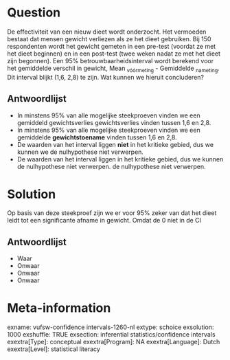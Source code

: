 Question
========
De effectiviteit van een nieuw dieet wordt onderzocht. Het vermoeden bestaat dat mensen gewicht verliezen als ze het dieet gebruiken. Bij 150 respondenten wordt het gewicht gemeten in een pre-test (voordat ze met het dieet beginnen) en in een post-test (twee weken nadat ze met het dieet zijn begonnen). Een 95% betrouwbaarheidsinterval wordt berekend voor het gemiddelde verschil in gewicht, Mean <sub>vóórmeting</sub> - Gemiddelde <sub>nameting</sub>. Dit interval blijkt (1,6, 2,8) te zijn. Wat kunnen we hieruit concluderen?

Antwoordlijst
----------
* In minstens 95% van alle mogelijke steekproeven vinden we een gemiddeld gewichtsverlies gewichtsverlies vinden tussen 1,6 en 2,8.
* In minstens 95% van alle mogelijke steekproeven vinden we een gemiddelde **gewichtstoename** vinden tussen 1,6 en 2,8.
* De waarden van het interval liggen **niet** in het kritieke gebied, dus we kunnen we de nulhypothese niet verwerpen.
* De waarden van het interval liggen in het kritieke gebied, dus we kunnen de nulhypothese niet verwerpen. de nulhypothese niet verwerpen.

Solution
========

Op basis van deze steekproef zijn we er voor 95% zeker van dat het dieet leidt tot een significante afname in gewicht. Omdat de 0 niet in de CI


Antwoordlijst
----------
* Waar
* Onwaar
* Onwaar
* Onwaar

Meta-information
================
exname: vufsw-confidence intervals-1260-nl
extype: schoice
exsolution: 1000
exshuffle: TRUE
exsection: inferential statistics/confidence intervals
exextra[Type]: conceptual
exextra[Program]: NA
exextra[Language]: Dutch
exextra[Level]: statistical literacy

